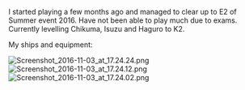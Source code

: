 I started playing a few months ago and managed to clear up to E2 of Summer event 2016. Have not been able to play much due to exams. Currently levelling Chikuma, Isuzu and Haguro to K2.

My ships and equipment:

[[File:Screenshot_2016-11-03_at_17.24.24.png|thumb]][[File:Screenshot_2016-11-03_at_17.24.12.png|thumb]][[File:Screenshot_2016-11-03_at_17.24.02.png|thumb]]<ac_metadata title="Am I ready to clear the event on easy mode?"> </ac_metadata>